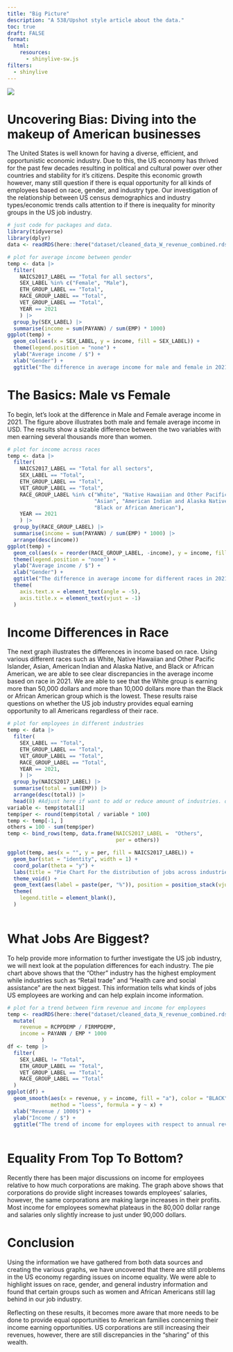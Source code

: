 ```yaml
---
title: "Big Picture"
description: "A 538/Upshot style article about the data."
toc: true
draft: FALSE
format:
  html:
    resources: 
      - shinylive-sw.js
filters:
  - shinylive
---
```


![](images/The_Big_Picture_2.jpeg)

# Uncovering Bias: Diving into the makeup of American businesses

The United States is well known for having a diverse, efficient, and opportunistic economic industry. Due to this, the US economy has thrived for the past few 
decades resulting in political and cultural power over other countries and stability for it's citizens. Despite this economic growth however, many still question 
if there is equal opportunity for all kinds of employees based on race, gender, and industry type. Our investigation of the relationship between US census 
demographics and industry types/economic trends calls attention to if there is inequality for minority groups in the US job industry. 

```r
# just code for packages and data.
library(tidyverse)
library(dplyr)
data <- readRDS(here::here("dataset/cleaned_data_W_revenue_combined.rds"))
```

```r
# plot for average income between gender
temp <- data |>
  filter(
    NAICS2017_LABEL == "Total for all sectors",
    SEX_LABEL %in% c("Female", "Male"),
    ETH_GROUP_LABEL == "Total",
    RACE_GROUP_LABEL == "Total",
    VET_GROUP_LABEL == "Total",
    YEAR == 2021
    ) |>
  group_by(SEX_LABEL) |>
  summarise(income = sum(PAYANN) / sum(EMP) * 1000)
ggplot(temp) +
  geom_col(aes(x = SEX_LABEL, y = income, fill = SEX_LABEL)) +
  theme(legend.position = "none") +
  ylab("Average income / $") +
  xlab("Gender") +
  ggtitle("The difference in average income for male and female in 2021")
```
# The Basics: Male vs Female

To begin, let's look at the difference in Male and Female average income in 2021. The figure above illustrates both male and female average income in USD. The 
results show a sizable difference between the two variables with men earning several thousands more than women. 

```r
# plot for income across races
temp <- data |>
  filter(
    NAICS2017_LABEL == "Total for all sectors",
    SEX_LABEL == "Total",
    ETH_GROUP_LABEL == "Total",
    VET_GROUP_LABEL == "Total",
    RACE_GROUP_LABEL %in% c("White", "Native Hawaiian and Other Pacific Islander",
                            "Asian", "American Indian and Alaska Native",
                            "Black or African American"),
    YEAR == 2021
    ) |>
  group_by(RACE_GROUP_LABEL) |>
  summarise(income = sum(PAYANN) / sum(EMP) * 1000) |>
  arrange(desc(income))
ggplot(temp) +
  geom_col(aes(x = reorder(RACE_GROUP_LABEL, -income), y = income, fill = RACE_GROUP_LABEL)) +
  theme(legend.position = "none") +
  ylab("Average income / $") +
  xlab("Gender") +
  ggtitle("The difference in average income for different races in 2021") +
  theme(
    axis.text.x = element_text(angle = -5),
    axis.title.x = element_text(vjust = -1)
  )
```
# Income Differences in Race

The next graph illustrates the differences in income based on race. Using various different races such as White, Native Hawaiian and Other Pacific Islander, 
Asian, American Indian and Alaska Native, and Black or African American, we are able to see clear discrepancies in the average income based on race in 2021. We 
are able to see that the White group is earning more than 50,000 dollars and more than 10,000 dollars more than the Black or African American group which is the 
lowest. These results raise questions on whether the US job industry provides equal earning opportunity to all Americans regardless of their race. 

```r
# plot for employees in different industries
temp <- data |>
  filter(
    SEX_LABEL == "Total",
    ETH_GROUP_LABEL == "Total",
    VET_GROUP_LABEL == "Total",
    RACE_GROUP_LABEL == "Total",
    YEAR == 2021,
    ) |>
  group_by(NAICS2017_LABEL) |>
  summarise(total = sum(EMP)) |>
  arrange(desc(total)) |>
  head(8) #Adjust here if want to add or reduce amount of industries. defaulted at 8 categories
variable <- temp$total[1]
temp$per <- round(temp$total / variable * 100)
temp <- temp[-1, ]
others = 100 - sum(temp$per)
temp <- bind_rows(temp, data.frame(NAICS2017_LABEL =  "Others",
                                   per = others))

ggplot(temp, aes(x = "", y = per, fill = NAICS2017_LABEL)) +
  geom_bar(stat = "identity", width = 1) +
  coord_polar(theta = "y") +
  labs(title = "Pie Chart For the distribution of jobs across industries") +
  theme_void() +
  geom_text(aes(label = paste(per, "%")), position = position_stack(vjust = 0.5), color = "white") +
  theme(
    legend.title = element_blank(),
  )
  
```
# What Jobs Are Biggest?

To help provide more information to further investigate the US job industry, we will next look at the population differences for each industry. The pie chart 
above shows that the "Other" industry has the highest employment while industries such as "Retail trade" and "Health care and social assistance" are the next 
biggest. This information tells what kinds of jobs US employees are working and can help explain income information. 

```r
# plot for a trend between firm revenue and income for employees
temp <- readRDS(here::here("dataset/cleaned_data_N_revenue_combined.rds")) |>
  mutate(
    revenue = RCPPDEMP / FIRMPDEMP,
    income = PAYANN / EMP * 1000
           )
df <- temp |>
  filter(
    SEX_LABEL != "Total",
    ETH_GROUP_LABEL == "Total",
    VET_GROUP_LABEL == "Total",
    RACE_GROUP_LABEL == "Total"
  )
ggplot(df) +
  geom_smooth(aes(x = revenue, y = income, fill = "a"), color = "BLACK", linetype = "dashed",
              method = "loess", formula = y ~ x) +
  xlab("Revenue / 1000$") +
  ylab("Income / $") +
  ggtitle("The trend of income for employees with respect to annual revenue of firms")
  

```
# Equality From Top To Bottom?

Recently there has been major discussions on income for employees relative to how much corporations are making. The graph above shows that corporations do 
provide slight increases towards employees' salaries, however, the same corporations are making large increases in their profits. Most income for employees 
somewhat plateaus in the 80,000 dollar range and salaries only slightly increase to just under 90,000 dollars. 

# Conclusion

Using the information we have gathered from both data sources and creating the various graphs, we have uncovered that there are still problems in the US economy 
regarding issues on income equality. We were able to highlight issues on race, gender, and general industry information and found that certain groups such as 
women and African Americans still lag behind in our job industry. 

Reflecting on these results, it becomes more aware that more needs to be done to provide equal opportunities to American families concerning their income earning 
opportunities. US corporations are still increasing their revenues, however, there are still discrepancies in the "sharing" of this wealth. 


